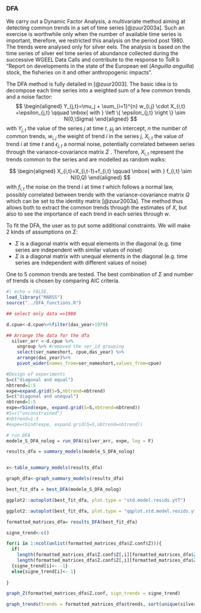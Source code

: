 ### DFA

We carry out a Dynamic Factor Analysis, a multivariate
method aiming at detecting common trends in a set of time series [@zuur2003a].
Such an exercise is worthwhile only when the number of available time series is important, 
therefore, we restricted this analysis on the period post 1980. The trends were analysed only for 
silver eels. The analysis is based on the time series of silver eel 
time series of abundance collected during the successive WGEEL Data Calls and 
contribute to the response to ToR b “Report on developments in the state of the European eel
(*Anguilla anguilla*) stock, the fisheries on it and other anthropogenic impacts”.

The DFA method is fully detailed in [@zuur2003]. The basic idea is to decompose each time series into a weighted sum of a few common trends and a noise factor:
$$
\begin{aligned}
Y_{j,t}=\mu_j + \sum_{i=1}^{n} w_{i,j} \cdot X_{i,t} +\epsilon_{j,t} \qquad \mbox{ with } \left \{ \epsilon_{j,t} \right \}  \sim N(0,\Sigma)
\end{aligned}
$$
with $Y_{j, t}$ the value of the series $j$ at time $t$, $\mu_j$ an intercept, $n$ the number of common trends, $w_{i, j}$ the weight of trend $i$ in the series $j$, $X_{i,t}$ the value of trend $i$ at time $t$ and $\epsilon_{j,t}$ a normal noise, potentially correlated between series through the variance-covariance matrix $\Sigma$ . Therefore, $X_{i,t}$ represent the trends common to the series and are modelled as random walks:

$$
\begin{aligned}
X_{i,t}=X_{i,t-1}+f_{i,t} \qquad \mbox{ with } f_{i,t} \sim N(0,Q)
\end{aligned}
$$
with $f_{i,t}$ the noise on the trend $i$ at time $t$ which follows a normal law, possibly correlated between trends with the variance-covariance matrix $Q$ which can be set to the identity matrix [@zuur2003a].
The method thus allows both to extract the common trends through the estimates of $X$, but also to see the importance of each trend in each series through $w$.

To fit the DFA, the user as to put some additional constraints. We will make 2 kinds of assumptions on $\Sigma$:

* $\Sigma$ is a diagonal matrix with equal elements in the diagonal (e.g. time series are independent with similar values of noise)
* $\Sigma$ is a diagonal matrix with unequal elements in the diagonal (e.g. time series are independent with different values of noise)


One to 5 common trends are tested. The best combination of $\Sigma$ and number of trends is chosen by comparing AIC criteria. 

```r
#| echo = FALSE,
load_library("MARSS")
source("../DFA_functions.R")
```


```r

## select only data =>1980

d.cpue<-d.cpue%>%filter(das_year>1979)

## Arrange the data for the dfa
  silver_arr <-d.cpue %>%
    ungroup %>% #removed the ser_id grouping
    select(ser_nameshort, cpue,das_year) %>%
    arrange(das_year)%>%
    pivot_wider(names_from=ser_nameshort,values_from=cpue)

```


```r
#Design of experiments
S=c("diagonal and equal")
nbtrend=1:5
expe=expand.grid(S=S,nbtrend=nbtrend)
S=c("diagonal and unequal")
nbtrend=1:5
expe=rbind(expe, expand.grid(S=S,nbtrend=nbtrend))
#S=c("unconstrained")
#nbtrend=1:3
#expe=rbind(expe, expand.grid(S=S,nbtrend=nbtrend))

# run DFA
modele_S_DFA_nolog = run_DFA(silver_arr, expe, log = F)

```

```r
results_dfa = summary_models(modele_S_DFA_nolog)


x<-table_summary_models(results_dfa)

graph_dfa<-graph_summary_models(results_dfa)

best_fit_dfa = best_DFA(modele_S_DFA_nolog)

ggplot2::autoplot(best_fit_dfa, plot.type = "std.model.resids.ytT")

ggplot2::autoplot(best_fit_dfa, plot.type = "qqplot.std.model.resids.ytt1")

formatted_matrices_dfa= results_DFA(best_fit_dfa)
```






```r

signe_trend<-c()

for(i in 1:ncol(unlist(formatted_matrices_dfa$Z.conf$Z))){
  if(
    length(formatted_matrices_dfa$Z.conf$Z[,i][formatted_matrices_dfa$Z.conf$Z[,i]>0]) <
    length(formatted_matrices_dfa$Z.conf$Z[,i][formatted_matrices_dfa$Z.conf$Z[,i]<0]))
  {signe_trend[i]<- -1}
  else{signe_trend[i]<- 1}
  
}

graph_Z(formatted_matrices_dfa$Z.conf, sign_trends = signe_trend)

graph_trends(trends = formatted_matrices_dfa$trends, sort(unique(silver_arr$das_year)), sign_trends = signe_trend)




```

